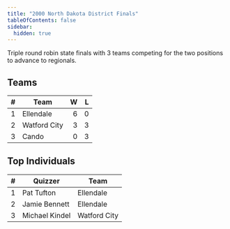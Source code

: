 ```yaml
---
title: "2000 North Dakota District Finals"
tableOfContents: false
sidebar:
  hidden: true
---
```


Triple round robin state finals with 3 teams competing for the two positions to advance to regionals.

## Teams

|    # | Team         |    W |    L |
| ---: | ------------ | ---: | ---: |
|    1 | Ellendale    |    6 |    0 |
|    2 | Watford City |    3 |    3 |
|    3 | Cando        |    0 |    3 |

## Top Individuals

|    # | Quizzer        | Team         |
| ---: | -------------- | ------------ |
|    1 | Pat Tufton     | Ellendale    |
|    2 | Jamie Bennett  | Ellendale    |
|    3 | Michael Kindel | Watford City |
